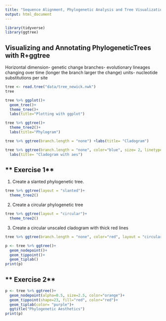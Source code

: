 ```yaml
---
title: "Sequence Alignment, Phylogenetic Analysis and Tree Visualization"
output: html_document
---
```



```r
library(tidyverse)
library(ggtree)
```



## Visualizing and Annotating PhylogeneticTrees with R+ggtree

Horizontal dimension- genetic change
branches- evolutionary lineages changing over time (longer the branch larger the change)
units- nucleotide substitutions per site

```r
tree <- read.tree("data/tree_newick.nwk")
tree

tree %>% ggplot()+
  geom_tree()+
  theme_tree()+
  labs(title="Plotting with ggplot")

tree %>% ggtree()+
  theme_tree2()+
  labs(title="Phylogram")

tree %>% ggtree(branch.length = "none") +labs(title= "Cladogram")

tree %>% ggtree(branch.length = "none", color="blue", size= 2, linetype=3) +
  labs(title= "Cladogram with aes")

```

## ** Exercise 1**

1. Create a slanted phylogenetic tree.
```r

tree %>% ggtree(layout = "slanted")+
  theme_tree2()
```
2. Create a circular phylogenetic tree
```r
tree %>% ggtree(layout = "circular")+
  theme_tree2()
```

3. Create a circular unscaled cladogram with thick red lines

```r
tree %>% ggtree(branch.length = "none", color="red", layout = "circular", linetype=1, size=1)
```

```r
p <- tree %>% ggtree()+
  geom_nodepoint()+
  geom_tippoint()+
  geom_tiplab()
print(p)
```
## ** Exercise 2**


```r
p <- tree %>% ggtree()+
  geom_nodepoint(alpha=0.5, size=2.5, color="orange")+
  geom_tippoint(shape=23, fill="red", color="red")+
  geom_tiplab(color= "purple")+
  ggtitle("Phylogenetic Aesthetics")
print(p)
```

